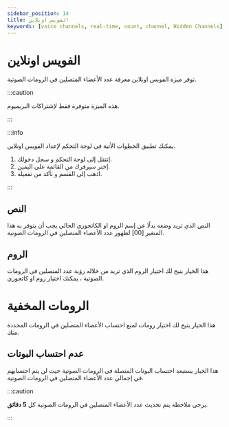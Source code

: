 ```yaml
---
sidebar_position: 14
title: الفويس اونلاين 
keywords: [voice channels, real-time, count, channel, Hidden Channels] 
---
```



# الفويس اونلاين 

توفر ميزة الفويس اونلاين معرفة عدد الأعضاء المتصلين في الرومات الصوتية.

:::caution 

هذه الميزة متوفرة فقط لإشتراكات البريميوم.

:::

:::info


يمكنك تطبيق الخطوات الأتية في لوحة التحكم لإعداد الفويس اونلاين.

1. إنتقل إلى لوحة التحكم و سجل دخولك. 
2. إختر سيرفرك من القائمة على اليمين.
3. اذهب إلى القسم و تأكد من تفعيله. 

:::

## النص

النص الذي تريد وضعه بدلًا عن إسم الروم او الكاتجوري الحالي يجب أن يتوفر به هذا المتغير [00] لظهور عدد الأعضاء المتصلين في الرومات الصوتية.

## الروم

هذا الخيار يتيح لك اختيار الروم الذي تريد من خلاله رؤية عدد المتصلين في الرومات الصوتية ، يمكنك اختيار روم او كاتجوري.

# الرومات المخفية

هذا الخيار يتيح لك اختيار رومات لمنع احتساب الأعضاء المتصلين في الرومات المحددة منك.

## عدم احتساب البوتات

هذا الخيار يستبعد احتساب البوتات المتصلة في الرومات الصوتية حيث لن يتم احتسابهم في إجمالي عدد الأعضاء المتصلين في الرومات الصوتية.

:::caution 

يرجى ملاحظة يتم تحديث عدد الأعضاء المتصلين في الرومات الصوتية كل **5 دقائق**.

:::
